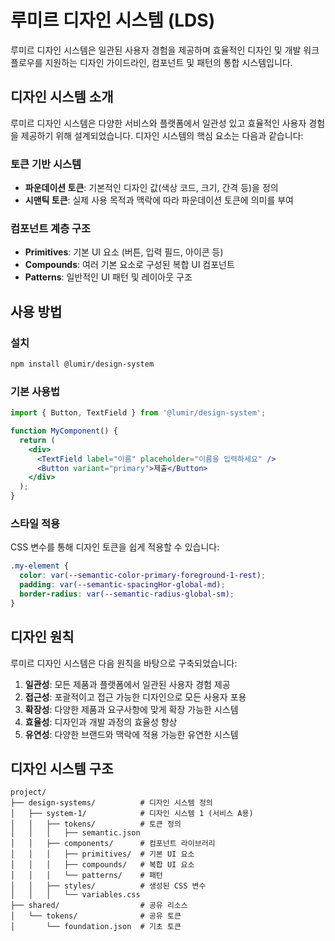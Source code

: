 
<Meta title="Concepts/Introduction" />

# 루미르 디자인 시스템 (LDS)

루미르 디자인 시스템은 일관된 사용자 경험을 제공하며 효율적인 디자인 및 개발 워크플로우를 지원하는 디자인 가이드라인, 컴포넌트 및 패턴의 통합 시스템입니다.

## 디자인 시스템 소개

루미르 디자인 시스템은 다양한 서비스와 플랫폼에서 일관성 있고 효율적인 사용자 경험을 제공하기 위해 설계되었습니다. 
디자인 시스템의 핵심 요소는 다음과 같습니다:

### 토큰 기반 시스템

- **파운데이션 토큰**: 기본적인 디자인 값(색상 코드, 크기, 간격 등)을 정의
- **시맨틱 토큰**: 실제 사용 목적과 맥락에 따라 파운데이션 토큰에 의미를 부여

### 컴포넌트 계층 구조

- **Primitives**: 기본 UI 요소 (버튼, 입력 필드, 아이콘 등)
- **Compounds**: 여러 기본 요소로 구성된 복합 UI 컴포넌트
- **Patterns**: 일반적인 UI 패턴 및 레이아웃 구조

## 사용 방법

### 설치

```bash
npm install @lumir/design-system
```

### 기본 사용법

```jsx
import { Button, TextField } from '@lumir/design-system';

function MyComponent() {
  return (
    <div>
      <TextField label="이름" placeholder="이름을 입력하세요" />
      <Button variant="primary">제출</Button>
    </div>
  );
}
```

### 스타일 적용

CSS 변수를 통해 디자인 토큰을 쉽게 적용할 수 있습니다:

```css
.my-element {
  color: var(--semantic-color-primary-foreground-1-rest);
  padding: var(--semantic-spacingHor-global-md);
  border-radius: var(--semantic-radius-global-sm);
}
```

## 디자인 원칙

루미르 디자인 시스템은 다음 원칙을 바탕으로 구축되었습니다:

1. **일관성**: 모든 제품과 플랫폼에서 일관된 사용자 경험 제공
2. **접근성**: 포괄적이고 접근 가능한 디자인으로 모든 사용자 포용
3. **확장성**: 다양한 제품과 요구사항에 맞게 확장 가능한 시스템
4. **효율성**: 디자인과 개발 과정의 효율성 향상
5. **유연성**: 다양한 브랜드와 맥락에 적용 가능한 유연한 시스템

## 디자인 시스템 구조

```
project/
├── design-systems/          # 디자인 시스템 정의
│   ├── system-1/            # 디자인 시스템 1 (서비스 A용)
│   │   ├── tokens/          # 토큰 정의
│   │   │   ├── semantic.json
│   │   ├── components/      # 컴포넌트 라이브러리
│   │   │   ├── primitives/  # 기본 UI 요소
│   │   │   ├── compounds/   # 복합 UI 요소
│   │   │   └── patterns/    # 패턴
│   │   ├── styles/          # 생성된 CSS 변수
│   │   │   └── variables.css
├── shared/                  # 공유 리소스
│   └── tokens/              # 공유 토큰
│       └── foundation.json  # 기초 토큰
``` 